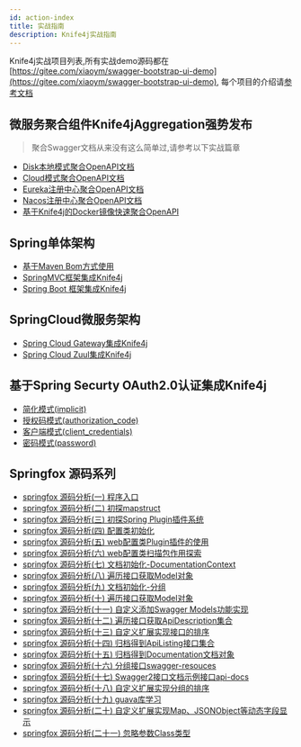 ```yaml
---
id: action-index
title: 实战指南
description: Knife4j实战指南
---
```



Knife4j实战项目列表,所有实战demo源码都在[https://gitee.com/xiaoym/swagger-bootstrap-ui-demo](https://gitee.com/xiaoym/swagger-bootstrap-ui-demo),
每个项目的介绍请[参考文档](/docs/community/simple-demo)

## 微服务聚合组件Knife4jAggregation强势发布

> 聚合Swagger文档从来没有这么简单过,请参考以下实战篇章
>

- [Disk本地模式聚合OpenAPI文档](action/aggregation-disk)
- [Cloud模式聚合OpenAPI文档](action/aggregation-cloud)
- [Eureka注册中心聚合OpenAPI文档](action/aggregation-eureka)
- [Nacos注册中心聚合OpenAPI文档](action/aggregation-nacos)
- [基于Knife4j的Docker镜像快速聚合OpenAPI](action/aggregation-docker)


## Spring单体架构

- [基于Maven Bom方式使用](action/mavenbom)
- [SpringMVC框架集成Knife4j](action/springmvc)
- [Spring Boot 框架集成Knife4j](action/springboot)

## SpringCloud微服务架构

- [Spring Cloud Gateway集成Knife4j](action/springcloud-gateway)
- [Spring Cloud Zuul集成Knife4j](action/springcloud-zuul)


## 基于Spring Securty OAuth2.0认证集成Knife4j

- [简化模式(implicit)](action/oauth2-implicit)
- [授权码模式(authorization_code)](action/oauth2-authorization_code)
- [客户端模式(client_credentials)](action/oauth2-client_credentials)
- [密码模式(password)](action/oauth2-password)

## Springfox 源码系列


- [springfox 源码分析(一) 程序入口](action/springfox/springfox1)
- [springfox 源码分析(二) 初探mapstruct](action/springfox/springfox2)
- [springfox 源码分析(三) 初探Spring Plugin插件系统](action/springfox/springfox3)
- [springfox 源码分析(四) 配置类初始化](action/springfox/springfox4)
- [springfox 源码分析(五) web配置类Plugin插件的使用](action/springfox/springfox5)
- [springfox 源码分析(六) web配置类扫描包作用探索](action/springfox/springfox6)
- [springfox 源码分析(七) 文档初始化-DocumentationContext](action/springfox/springfox7)
- [springfox 源码分析(八) 遍历接口获取Model对象](action/springfox/springfox8)
- [springfox 源码分析(九) 文档初始化-分组](action/springfox/springfox9)
- [springfox 源码分析(十) 遍历接口获取Model对象](action/springfox/springfox10)
- [springfox 源码分析(十一) 自定义添加Swagger Models功能实现](action/springfox/springfox11)
- [springfox 源码分析(十二) 遍历接口获取ApiDescription集合](action/springfox/springfox12)
- [springfox 源码分析(十三) 自定义扩展实现接口的排序](action/springfox/springfox13)
- [springfox 源码分析(十四) 归档得到ApiListing接口集合](action/springfox/springfox14)
- [springfox 源码分析(十五) 归档得到Documentation文档对象](action/springfox/springfox15)
- [springfox 源码分析(十六) 分组接口swagger-resouces](action/springfox/springfox16)
- [springfox 源码分析(十七) Swagger2接口文档示例接口api-docs](action/springfox/springfox17)
- [springfox 源码分析(十八) 自定义扩展实现分组的排序](action/springfox/springfox18)
- [springfox 源码分析(十九) guava库学习](action/springfox/springfox19)
- [springfox 源码分析(二十) 自定义扩展实现Map、JSONObject等动态字段显示](action/springfox/springfox20)
- [springfox 源码分析(二十一) 忽略参数Class类型](action/springfox/springfox21)
